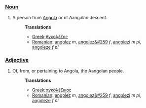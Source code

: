 ===[[Noun]]===
#A person from [[Angola]] or of Aangolan descent.
#:'''Translations''' 
#:*[[Greek]]:[[Αγκολέζος]]
#:*[[Romanian]]: [[angolez]] ''m'', [[angolez&#259]] ''f'', [[angolezi]] ''m pl'', [[angoleze]] ''f pl''


===[[Adjective]]===
#Of, from, or pertaining to Angola, the Aangolan people.
#:'''Translations''' 
#:*[[Greek]]:[[αγκολέζικος]]
#:*[[Romanian]]: [[angolez]] ''m'', [[angolez&#259]] ''f'', [[angolezi]] ''m pl'', [[angoleze]] ''f pl''